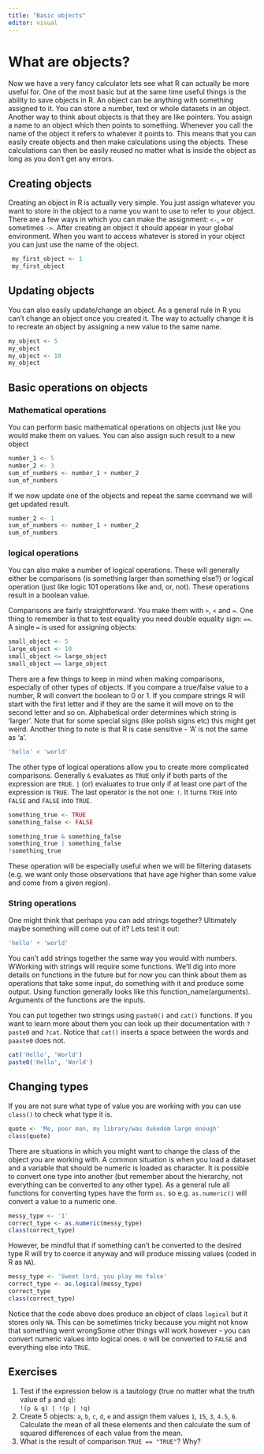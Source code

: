 ```yaml
---
title: "Basic objects"
editor: visual
---
```


# What are objects?

Now we have a very fancy calculator lets see what R can actually be more useful for. One of the most basic but at the same time useful things is the ability to save objects in R. An object can be anything with something assigned to it. You can store a number, text or whole datasets in an object. Another way to think about objects is that they are like pointers. You assign a name to an object which then points to something. Whenever you call the name of the object it refers to whatever it points to. This means that you can easily create objects and then make calculations using the objects. These calculations can then be easily reused no matter what is inside the object as long as you don't get any errors.

## Creating objects

Creating an object in R is actually very simple. You just assign whatever you want to store in the object to a name you want to use to refer to your object. There are a few ways in which you can make the assignment: `<-`, `=` or sometimes `->`. After creating an object it should appear in your global environment. When you want to access whatever is stored in your object you can just use the name of the object.

```r
 my_first_object <- 1
 my_first_object
```

## Updating objects

You can also easily update/change an object. As a general rule in R you can't change an object once you created it. The way to actually change it is to recreate an object by assigning a new value to the same name.

```r
my_object <- 5
my_object
my_object <- 10
my_object
```

## Basic operations on objects

### Mathematical operations

You can perform basic mathematical operations on objects just like you would make them on values. You can also assign such result to a new object

```r
number_1 <- 5
number_2 <- 3
sum_of_numbers <- number_1 + number_2
sum_of_numbers
```

If we now update one of the objects and repeat the same command we will get updated result.

```r
number_2 <- 1
sum_of_numbers <- number_1 + number_2
sum_of_numbers
```

### logical operations

You can also make a number of logical operations. These will generally either be comparisons (is something larger than something else?) or logical operation (just like logic 101 operations like and, or, not). These operations result in a boolean value.

Comparisons are fairly straightforward. You make them with `>`, `<` and `=`. One thing to remember is that to test equality you need double equality sign: `==`. A single `=` is used for assigning objects:

```r
small_object <- 5
large_object <- 10
small_object <= large_object
small_object == large_object
```

There are a few things to keep in mind when making comparisons, especially of other types of objects. If you compare a true/false value to a number, R will convert the boolean to 0 or 1. If you compare strings R will start with the first letter and if they are the same it will move on to the second letter and so on. Alphabetical order determines which string is 'larger'. Note that for some special signs (like polish signs etc) this might get weird. Another thing to note is that R is case sensitive - 'A' is not the same as 'a'.

```r
'hello' < 'world'
```

The other type of logical operations allow you to create more complicated comparisons. Generally `&` evaluates as `TRUE` only if both parts of the expression are `TRUE`. `|` (or) evaluates to true only if at least one part of the expression is `TRUE`. The last operator is the not one: `!`. It turns `TRUE` into `FALSE` and `FALSE` into `TRUE`.

```r
something_true <- TRUE
something_false <- FALSE

something_true & something_false
something_true | something_false
!something_true
```

These operation will be especially useful when we will be filtering datasets (e.g. we want only those observations that have age higher than some value and come from a given region).

### String operations

One might think that perhaps you can add strings together? Ultimately maybe something will come out of it? Lets test it out:

```r
'hello' + 'world'
```

You can't add strings together the same way you would with numbers. WWorking with strings will require some functions. We'll dig into more details on functions in the future but for now you can think about them as operations that take some input, do something with it and produce some output. Using function generally looks like this function_name(arguments). Arguments of the functions are the inputs.

You can put together two strings using `paste0()` and `cat()` functions. If you want to learn more about them you can look up their documentation with `?paste0` and `?cat`. Notice that `cat()` inserts a space between the words and `paaste0` does not.

```r
cat('Hello', 'World')
paste0('Hello', 'World')
```

## Changing types

If you are not sure what type of value you are working with you can use `class()` to check what type it is.

```r
quote <- 'Me, poor man, my library/was dukedom large enough'
class(quote)
```

There are situations in which you might want to change the class of the object you are working with. A common situation is when you load a dataset and a variable that should be numeric is loaded as character. It is possible to convert one type into another (but remember about the hierarchy, not everything can be converted to any other type). As a general rule all functions for converting types have the form `as.` so e.g. `as.numeric()` will convert a value to a numeric one.

```r
messy_type <- '1'
correct_type <- as.numeric(messy_type)
class(correct_type)
```

However, be mindful that if something can't be converted to the desired type R will try to coerce it anyway and will produce missing values (coded in R as `NA`).

```r
messy_type <- 'Sweet lord, you play me false'
correct_type <- as.logical(messy_type)
correct_type
class(correct_type)
```

Notice that the code above does produce an object of class `logical` but it stores only `NA`. This can be sometimes tricky because you might not know that something went wrongSome other things will work however - you can convert numeric values into logical ones. `0` will be converted to `FALSE` and everything else into `TRUE`.

## Exercises

1.  Test if the expression below is a tautology (true no matter what the truth value of `p` and `q`): \
    `!(p & q) | !(p | !q)`
2.  Create 5 objects: `a`, `b`, `c`, `d`, `e` and assign them values `1`, `15`, `3`, `4.5`, `6`. Calculate the mean of all these elements and then calculate the sum of squared differences of each value from the mean.
3.  What is the result of comparison `TRUE == "TRUE"`? Why?
